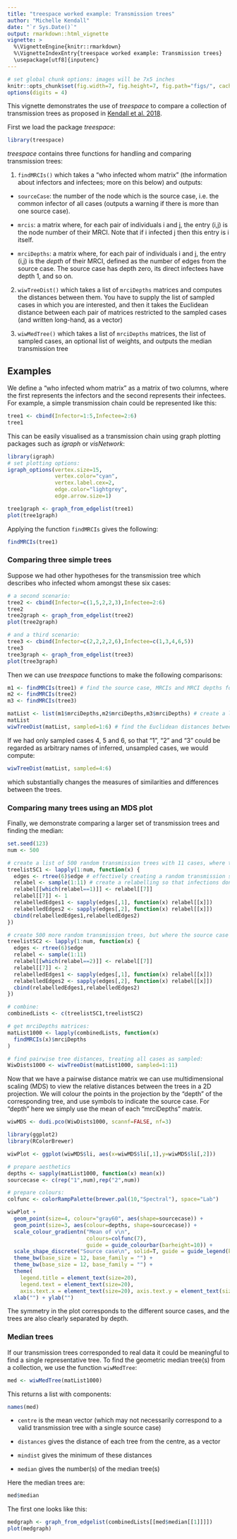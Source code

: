 ---
title: "treespace worked example: Transmission trees"
author: "Michelle Kendall"
date: "`r Sys.Date()`"
output: rmarkdown::html_vignette
vignette: >
  %\VignetteEngine{knitr::rmarkdown}
  %\VignetteIndexEntry{treespace worked example: Transmission trees}
  \usepackage[utf8]{inputenc}
---
  
  
```{r setup, echo=FALSE}
# set global chunk options: images will be 7x5 inches
knitr::opts_chunk$set(fig.width=7, fig.height=7, fig.path="figs/", cache=FALSE)
options(digits = 4)
```


This vignette demonstrates the use of *treespace* to compare a collection of transmission trees as proposed in [Kendall et al. 2018](http://dx.doi.org/10.1214/17-STS637).

First we load the package *treespace*:

```{r load, message=FALSE}
library(treespace)
```

*treespace* contains three functions for handling and comparing transmission trees:

1) `findMRCIs()` which takes a "who infected whom matrix" (the information about infectors and infectees; more on this below) and outputs:

+ `sourceCase`: the number of the node which is the source case, i.e. the common infector of all cases (outputs a warning if there is more than one source case).

+ `mrcis`: a matrix where, for each pair of individuals i and j, the entry (i,j) is the node number of their MRCI. Note that if i infected j then this entry is i itself.

+ `mrciDepths`: a matrix where, for each pair of individuals i and j, the entry (i,j) is the *depth* of their MRCI, defined as the number of edges from the source case. The source case has depth zero, its direct infectees have depth 1, and so on. 

2) `wiwTreeDist()` which takes a list of `mrciDepths` matrices and computes the distances between them. You have to supply the list of sampled cases in which you are interested, and then it takes the Euclidean distance between each pair of matrices restricted to the sampled cases (and written long-hand, as a vector)

3) `wiwMedTree()` which takes a list of `mrciDepths` matrices, the list of sampled cases, an optional list of weights, and outputs the median transmission tree

Examples
---------

We define a "who infected whom matrix" as a matrix of two columns, where the first represents the infectors and the second represents their infectees. For example, a simple transmission chain could be represented like this:
```{r tree1}
tree1 <- cbind(Infector=1:5,Infectee=2:6) 
tree1
```

This can be easily visualised as a transmission chain using graph plotting packages such as *igraph* or *visNetwork*:

```{r igraph_tree1, message=FALSE}
library(igraph)
# set plotting options:
igraph_options(vertex.size=15,
               vertex.color="cyan",
               vertex.label.cex=2,
               edge.color="lightgrey",
               edge.arrow.size=1)

tree1graph <- graph_from_edgelist(tree1)
plot(tree1graph)
```

Applying the function `findMRCIs` gives the following:
```{r simple_wiwMRCIs}
findMRCIs(tree1)
```

### Comparing three simple trees

Suppose we had other hypotheses for the transmission tree which describes who infected whom amongst these six cases:
```{r trees2_and_3}
# a second scenario:
tree2 <- cbind(Infector=c(1,5,2,2,3),Infectee=2:6)
tree2
tree2graph <- graph_from_edgelist(tree2)
plot(tree2graph)

# and a third scenario:
tree3 <- cbind(Infector=c(2,2,2,2,6),Infectee=c(1,3,4,6,5)) 
tree3
tree3graph <- graph_from_edgelist(tree3)
plot(tree3graph)
```

Then we can use *treespace* functions to make the following comparisons: 
```{r tree123_comparison}
m1 <- findMRCIs(tree1) # find the source case, MRCIs and MRCI depths for tree 1
m2 <- findMRCIs(tree2)
m3 <- findMRCIs(tree3)

matList <- list(m1$mrciDepths,m2$mrciDepths,m3$mrciDepths) # create a list of the mrciDepths matrices
matList
wiwTreeDist(matList, sampled=1:6) # find the Euclidean distances between these matrices, where all six cases are sampled
```

If we had only sampled cases 4, 5 and 6, so that "1", "2" and "3" could be regarded as arbitrary names of inferred, unsampled cases, we would compute:
```{r tree123_sampled4:6}
wiwTreeDist(matList, sampled=4:6)
```
which substantially changes the measures of similarities and differences between the trees.

### Comparing many trees using an MDS plot

Finally, we demonstrate comparing a larger set of transmission trees and finding the median:

```{r trees1000}
set.seed(123)
num <- 500

# create a list of 500 random transmission trees with 11 cases, where the source case is fixed as case 1:
treelistSC1 <- lapply(1:num, function(x) {
  edges <- rtree(6)$edge # effectively creating a random transmission scenario
  relabel <- sample(1:11) # create a relabelling so that infections don't all happen in numerical order, but we force the source case to be 1:
  relabel[[which(relabel==1)]] <- relabel[[7]]
  relabel[[7]] <- 1
  relabelledEdges1 <- sapply(edges[,1], function(x) relabel[[x]])
  relabelledEdges2 <- sapply(edges[,2], function(x) relabel[[x]])
  cbind(relabelledEdges1,relabelledEdges2)
})

# create 500 more random transmission trees, but where the source case is fixed as case 2:
treelistSC2 <- lapply(1:num, function(x) {
  edges <- rtree(6)$edge 
  relabel <- sample(1:11) 
  relabel[[which(relabel==2)]] <- relabel[[7]]
  relabel[[7]] <- 2
  relabelledEdges1 <- sapply(edges[,1], function(x) relabel[[x]])
  relabelledEdges2 <- sapply(edges[,2], function(x) relabel[[x]])
  cbind(relabelledEdges1,relabelledEdges2)
})

# combine:
combinedLists <- c(treelistSC1,treelistSC2)

# get mrciDepths matrices:
matList1000 <- lapply(combinedLists, function(x)
  findMRCIs(x)$mrciDepths
)

# find pairwise tree distances, treating all cases as sampled:
WiwDists1000 <- wiwTreeDist(matList1000, sampled=1:11)
```

Now that we have a pairwise distance matrix we can use multidimensional scaling (MDS) to view the relative distances between the trees in a 2D projection. We will colour the points in the projection by the "depth" of the corresponding tree, and use symbols to indicate the source case. For "depth" here we simply use the mean of each "mrciDepths" matrix.

```{r wiw_MDS1000, message=FALSE}
wiwMDS <- dudi.pco(WiwDists1000, scannf=FALSE, nf=3)

library(ggplot2)
library(RColorBrewer)

wiwPlot <- ggplot(wiwMDS$li, aes(x=wiwMDS$li[,1],y=wiwMDS$li[,2]))

# prepare aesthetics
depths <- sapply(matList1000, function(x) mean(x))
sourcecase <- c(rep("1",num),rep("2",num))

# prepare colours:
colfunc <- colorRampPalette(brewer.pal(10,"Spectral"), space="Lab")

wiwPlot + 
  geom_point(size=4, colour="gray60", aes(shape=sourcecase)) + 
  geom_point(size=3, aes(colour=depths, shape=sourcecase)) +
  scale_colour_gradientn("Mean of v\n", 
                         colours=colfunc(7),
                         guide = guide_colourbar(barheight=10)) +
  scale_shape_discrete("Source case\n", solid=T, guide = guide_legend(keyheight = 3, keywidth=1.5)) +
  theme_bw(base_size = 12, base_family = "") +
  theme_bw(base_size = 12, base_family = "") +
  theme(
    legend.title = element_text(size=20),
    legend.text = element_text(size=20),
    axis.text.x = element_text(size=20), axis.text.y = element_text(size=20)) +
  xlab("") + ylab("")
```

The symmetry in the plot corresponds to the different source cases, and the trees are also clearly separated by depth.

### Median trees

If our transmission trees corresponded to real data it could be meaningful to find a single representative tree. To find the geometric median tree(s) from a collection, we use the function `wiwMedTree`:

```{r wiwMedian}
med <- wiwMedTree(matList1000)
```

This returns a list with components:

```{r wiwMedian2}
names(med)
```

* `centre` is the mean vector (which may not necessarily correspond to a valid transmission tree with a single source case)

* `distances` gives the distance of each tree from the centre, as a vector

* `mindist` gives the minimum of these distances

* `median` gives the number(s) of the median tree(s)

Here the median trees are:

```{r wiwMedTree}
med$median
```

The first one looks like this:

```{r wiwMedTreePlot}
medgraph <- graph_from_edgelist(combinedLists[[med$median[[1]]]])
plot(medgraph)
```